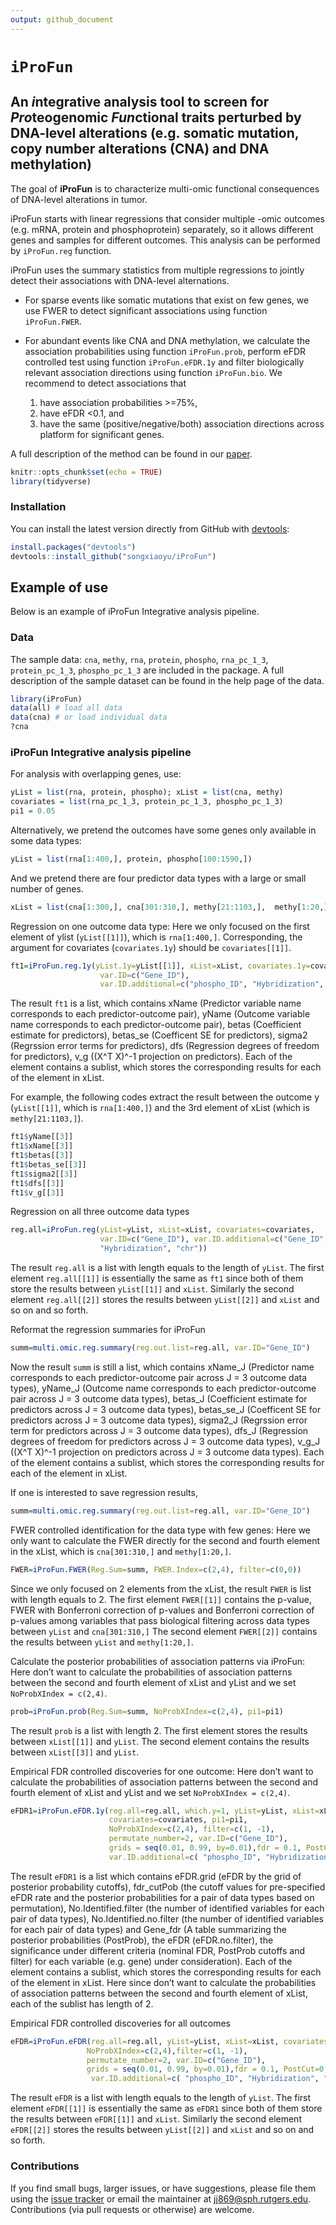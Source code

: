 ```yaml
---
output: github_document
---
```

<!-- README.md is generated from README.Rmd. Please edit that file -->

# `iProFun`

## An *i*ntegrative analysis tool to screen for *Pro*teogenomic *Fun*ctional traits perturbed by DNA-level alterations (e.g. somatic mutation, copy number alterations (CNA) and DNA methylation)

The goal of **iProFun** is to characterize multi-omic functional consequences of DNA-level alterations in tumor. 

iProFun starts with linear regressions that consider multiple -omic outcomes (e.g. mRNA, protein and phosphoprotein) separately, so it allows different genes and samples for different outcomes. This analysis can be performed by `iProFun.reg` function. 

iProFun uses the summary statistics from multiple regressions to jointly detect their associations with DNA-level alternations.

* For sparse events like somatic mutations that exist on few genes, we use FWER to detect significant associations using function `iProFun.FWER`.

* For abundant events like CNA and DNA methylation, we calculate the association probabilities using function `iProFun.prob`, perform eFDR controlled test using function `iProFun.eFDR.1y` and filter biologically relevant association directions using function `iProFun.bio`.  We recommend to detect associations that 

  (1) have association probabilities >=75%, 
  (2) have eFDR <0.1, and 
  (3) have the same (positive/negative/both) association directions across platform for significant genes. 



A full description of the method can be found in our [paper](https://www.mcponline.org/content/early/2019/06/21/mcp.RA118.001220).

```r
knitr::opts_chunk$set(echo = TRUE)
library(tidyverse)
```


### Installation

You can install the latest version directly from GitHub with [devtools](https://github.com/hadley/devtools):

```R
install.packages("devtools")
devtools::install_github("songxiaoyu/iProFun")
````

## Example of use

Below is an example of iProFun Integrative analysis pipeline.  

### Data

The sample data: `cna`, `methy`, `rna`, `protein`, `phospho`, `rna_pc_1_3`, `protein_pc_1_3`, `phospho_pc_1_3`  are included in the package. A full description of the sample dataset can be found in the help page of the data.

```r
library(iProFun)
data(all) # load all data
data(cna) # or load individual data
?cna
```

### iProFun Integrative analysis pipeline
For analysis with overlapping genes, use:
```r
yList = list(rna, protein, phospho); xList = list(cna, methy)
covariates = list(rna_pc_1_3, protein_pc_1_3, phospho_pc_1_3)
pi1 = 0.05
```

Alternatively, we pretend the outcomes have some genes only available in some data types:

 
```r
yList = list(rna[1:400,], protein, phospho[100:1590,])
```

And we pretend there are four predictor data types with a large or small number of genes.

```r
xList = list(cna[1:300,], cna[301:310,], methy[21:1103,],  methy[1:20,])
```

Regression on one outcome data type: Here we only focused on the first element of ylist (`yList[[1]]`), which is `rna[1:400,]`. Corresponding, the argument for covariates (`covariates.1y`) should be `covariates[[1]]`. 
```r
ft1=iProFun.reg.1y(yList.1y=yList[[1]], xList=xList, covariates.1y=covariates[[1]],
                    var.ID=c("Gene_ID"),
                    var.ID.additional=c("phospho_ID", "Hybridization", "chr"))
```

The result `ft1` is a list, which contains xName (Predictor variable name corresponds to each predictor-outcome pair), yName (Outcome variable name corresponds to each predictor-outcome pair), betas (Coefficient estimate for predictors), betas_se (Coefficent SE for predictors), sigma2 (Regrssion error terms for predictors), dfs (Regression degrees of freedom for predictors), v_g ((X^T X)^-1 projection on predictors). Each of the element contains a sublist, which stores the corresponding results for each of the element in xList.

For example, the following codes extract the result between the outcome y (`yList[[1]]`, which is `rna[1:400,]`) and the 3rd element of xList (which is `methy[21:1103,]`).

```r
ft1$yName[[3]]
ft1$xName[[3]]
ft1$betas[[3]]
ft1$betas_se[[3]]
ft1$sigma2[[3]]
ft1$dfs[[3]]
ft1$v_g[[3]]
```


Regression on all three outcome data types

```r
reg.all=iProFun.reg(yList=yList, xList=xList, covariates=covariates,
                    var.ID=c("Gene_ID"), var.ID.additional=c("Gene_ID", "phospho_ID",
                    "Hybridization", "chr"))
```

The result `reg.all` is a list with length equals to the length of `yList`. The first element `reg.all[[1]]` is essentially the same as `ft1` since both of them store the results between `yList[[1]]` and `xList`. Similarly the second element `reg.all[[2]]` stores the results between `yList[[2]]` and `xList` and so on and so forth.
                    
Reformat the regression summaries for iProFun

```r
summ=multi.omic.reg.summary(reg.out.list=reg.all, var.ID="Gene_ID")
```

Now the result `summ` is still a list, which contains xName_J (Predictor name corresponds to each predictor-outcome pair across J = 3 outcome data types), yName_J (Outcome name corresponds to each predictor-outcome pair across J = 3 outcome data types), betas_J (Coefficient estimate for predictors across J = 3 outcome data types), betas_se_J (Coefficent SE for predictors across J = 3 outcome data types), sigma2_J (Regrssion error term for predictors across J = 3 outcome data types), dfs_J (Regression degrees of freedom for predictors across J = 3 outcome data types), v_g_J ((X^T X)^-1 projection on predictors across J = 3 outcome data types). Each of the element contains a sublist, which stores the corresponding results for each of the element in xList.

If one is interested to save regression results,

```r
summ=multi.omic.reg.summary(reg.out.list=reg.all, var.ID="Gene_ID")
```


FWER controlled identification for the data type with few genes: Here we only want to calculate the FWER directly for the second and fourth element in the xList, which is `cna[301:310,]` and `methy[1:20,]`. 

```r
FWER=iProFun.FWER(Reg.Sum=summ, FWER.Index=c(2,4), filter=c(0,0))
```

Since we only focused on 2 elements from the xList, the result `FWER` is list with length equals to 2. The first element `FWER[[1]]` contains the p-value, FWER with Bonferroni correction of p-values and Bonferroni correction of p-values among variables that pass biological filtering across data types between `yList` and `cna[301:310,]` The second element `FWER[[2]]` contains the results between `yList` and `methy[1:20,]`.

Calculate the posterior probabilities of association patterns via iProFun: Here don't want to calculate the probabilities of association patterns between the second and fourth element of xList and yList and we set `NoProbXIndex = c(2,4)`.
```r
prob=iProFun.prob(Reg.Sum=summ, NoProbXIndex=c(2,4), pi1=pi1)
```

The result `prob` is a list with length 2. The first element stores the results between `xList[[1]]` and `yList`. The second element contains the results between `xList[[3]]` and `yList`.

<!-- Summarize posterior probabilities for one outcome of interest -->
<!-- ```{r, cache=TRUE} -->
<!-- prob1y=iProFun.sum.prob.1y(prob=prob, which.y=1, NoProbXIndex=c(2,4)) -->
<!-- ``` -->

<!-- Fast FDR calculation (may not be accurate) -->
<!-- ```{r, cache=TRUE} -->
<!-- fastFDR=estFDR(ProbPattern1y1x=prob1y[[1]], grids = seq(0.01, 0.99, by=0.01)) -->
<!-- ``` -->

Empirical FDR controlled discoveries for one outcome: Here don't want to calculate the probabilities of association patterns between the second and fourth element of xList and yList and we set `NoProbXIndex = c(2,4)`.
```r
eFDR1=iProFun.eFDR.1y(reg.all=reg.all, which.y=1, yList=yList, xList=xList,
                      covariates=covariates, pi1=pi1,
                      NoProbXIndex=c(2,4), filter=c(1, -1),
                      permutate_number=2, var.ID=c("Gene_ID"),
                      grids = seq(0.01, 0.99, by=0.01),fdr = 0.1, PostCut=0.75,
                      var.ID.additional=c( "phospho_ID", "Hybridization", "chr"))
```

The result `eFDR1` is a list which contains eFDR.grid (eFDR by the grid of posterior probability cutoffs),  fdr_cutPob (the cutoff values for pre-specified eFDR rate and the posterior probabilities for a pair of data types based on permutation), No.Identified.filter (the number of identified variables for each pair of data types), No.Identified.no.filter (the number of identified variables for each pair of data types) and Gene_fdr (A table summarizing the posterior probabilities (PostProb), the eFDR (eFDR.no.filter), the significance under different criteria (nominal FDR, PostProb cutoffs and filter) for each variable (e.g. gene) under consideration). Each of the element contains a sublist, which stores the corresponding results for each of the element in xList. Here since don't want to calculate the probabilities of association patterns between the second and fourth element of xList, each of the sublist has length of 2.


Empirical FDR controlled discoveries for all outcomes
```r
eFDR=iProFun.eFDR(reg.all=reg.all, yList=yList, xList=xList, covariates=covariates, pi1=pi1,
                 NoProbXIndex=c(2,4),filter=c(1, -1),
                 permutate_number=2, var.ID=c("Gene_ID"),
                 grids = seq(0.01, 0.99, by=0.01),fdr = 0.1, PostCut=0.75,
                  var.ID.additional=c( "phospho_ID", "Hybridization", "chr"), seed=NULL)
```

The result `eFDR` is a list with length equals to the length of `yList`. The first element `eFDR[[1]]` is essentially the same as `eFDR1` since both of them store the results between `eFDR[[1]]` and `xList`. Similarly the second element `eFDR[[2]]` stores the results between `yList[[2]]` and `xList` and so on and so forth.

### Contributions

If you find small bugs, larger issues, or have suggestions, please file them using the [issue tracker](https://github.com/songxiaoyu/iProFun/issues) or email the maintainer at <jj869@sph.rutgers.edu>. Contributions (via pull requests or otherwise) are welcome.



<!-- ## iProFun Integrative analysis pipeline -->

<!-- Below is an example of how iProFun is commonly used.  A full description of the tool can be found in our MCP paper. -->
<!-- ```{r, include = FALSE} -->
<!-- require(metRology) -->
<!-- require(matrixStats) -->
<!-- ``` -->

<!-- ```{r, messages = FALSE, warning = FALSE,} -->
<!-- library(iProFun) -->
<!-- ``` -->


<!-- ### Data summary -->

<!-- After preprossing and data cleaning, we have 15121 genes and 569 subjects for mRNA data, 7010 genes and 174 subjects for protein, 5685 genes and 70 subjects for phospho data, 25762 genes and 552 subjects for methylation data, 11859 genes and 560 subjects for mRNA data. The following shows the data structure for each data. -->

<!-- ```{r} -->
<!-- rna_normal[1:5,1:5] -->
<!-- ``` -->

<!-- ```{r, include = FALSE} -->
<!-- # protein_normal[1:5,1:5] -->
<!-- # phospho_normal[1:5, 1:5] -->
<!-- # methy[1:5,1:5] -->
<!-- # cnv[1:5, 1:5] -->
<!-- ``` -->


<!-- ### Gene-level multiple linear regression to obtain summary statistics -->

<!-- We use sets of separate regressions in the integrative analysis pipeline to allow for different samples being measured on different sets of molecular features. -->

<!-- ```{r, eval=FALSE} -->
<!-- ylist_normal = list(rna_normal, protein_normal, phospho_normal) -->
<!-- methy_input_1_3 <- -->
<!-- MultiReg_together( -->
<!-- ylist = ylist_normal, -->
<!-- xlist = list(methy, cnv), -->
<!-- covariates = list(rna_pc_1_3, protein_pc_1_3, phospho_pc_1_3), -->
<!-- cl = cl -->
<!-- ) -->
<!-- ``` -->

<!-- The following shows the results for CNA. -->

<!-- ```{r} -->
<!-- str(cnv_input_1_3) -->
<!-- ``` -->


<!-- ### Primo – An integrative analysis method for detecting joint associations of DNA al- terations with multi-omics traits -->

<!-- With the summary association statistics obtained from equations (1), we apply an integrative analysis method – Primo – to detect joint associations of DNA variation with multi-omics traits -->

<!-- ```{r, results=FALSE} -->
<!-- pi1=rep(0.05, 3) -->
<!-- cnv_1_3 = MultiOmics_Input(cnv_input_1_3, pi1=pi1) -->
<!-- cnv_1_3_tidy <- MultiOmics_Input(cnv_result , pi1=pi1) -->

<!-- cnv_1_3$colocProb *100 -->
<!-- cnv_1_3_tidy$colocProb*100 -->
<!-- ``` -->

<!-- ```{r} -->
<!-- str(cnv_1_3) -->
<!-- ``` -->


<!-- ### False discovery rate assessment -->

<!-- To calculate the empirical FDR, we first calculated the posterior probability of a predictor being associated with an outcome, by summing over all patterns that are consistent with the association of interest. -->

<!-- The following shows the results when we randomly permute the sample label of the mRNA while keeping the labels of the other two traits. -->

<!-- ```{r, eval=FALSE} -->
<!--  MultiReg_cnv_lr_perm_1 = MultiReg_together_perm( -->
<!--     ylist = list(rna_regression, protein_regression, phospho_regression), -->
<!--     xlist = list(cnv_lr_regression, cnv_baf_regression, methy_mean_regression), -->
<!--     covariates = list(purity_tumor,age, gender), -->
<!--     xyCommonGeneID = xy_common_geneID, -->
<!--     conditional_covariate = mutation_reg_111, -->
<!--     mutation_genes = mutation_gene_111, -->
<!--     xyCommonSubID = list(xrnaCommonSubID, xproteinCommonSubID, xphosphoCommonSubID), -->
<!--     filename = "MultiReg_cnv_lr_together_perm_1", -->
<!--     permcolum = 1, -->
<!--     seed=(currind-1)*10+i -->
<!--   ) -->
<!-- ``` -->

